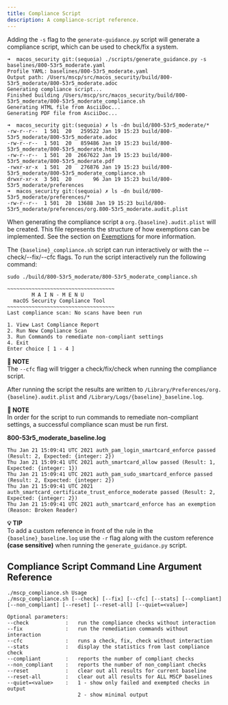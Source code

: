 ```yaml
---
title: Compliance Script
description: A compliance-script reference.
---
```


Adding the `-s` flag to the `generate-guidance.py` script will generate a compliance script, which can be used to check/fix a system.

```
➜  macos_security git:(sequoia) ./scripts/generate_guidance.py -s baselines/800-53r5_moderate.yaml
Profile YAML: baselines/800-53r5_moderate.yaml
Output path: /Users/mscp/src/macos_security/build/800-53r5_moderate/800-53r5_moderate.adoc
Generating compliance script...
Finished building /Users/mscp/src/macos_security/build/800-53r5_moderate/800-53r5_moderate_compliance.sh
Generating HTML file from AsciiDoc...
Generating PDF file from AsciiDoc...

➜  macos_security git:(sequoia) ✗ ls -dn build/800-53r5_moderate/*
-rw-r--r--  1 501  20   259522 Jan 19 15:23 build/800-53r5_moderate/800-53r5_moderate.adoc
-rw-r--r--  1 501  20   859486 Jan 19 15:23 build/800-53r5_moderate/800-53r5_moderate.html
-rw-r--r--  1 501  20  2667622 Jan 19 15:23 build/800-53r5_moderate/800-53r5_moderate.pdf
-rwxr-xr-x  1 501  20   276876 Jan 19 15:23 build/800-53r5_moderate/800-53r5_moderate_compliance.sh
drwxr-xr-x  3 501  20       96 Jan 19 15:23 build/800-53r5_moderate/preferences
➜  macos_security git:(sequoia) ✗ ls -dn build/800-53r5_moderate/preferences/*
-rw-r--r--  1 501  20  13688 Jan 19 15:23 build/800-53r5_moderate/preferences/org.800-53r5_moderate.audit.plist
```

When generating the compliance script a `org.{baseline}.audit.plist` will be created. This file represents the structure of how exemptions can be implemented. See the section on [Exemptions](https://github.com/usnistgov/macos_security/wiki/exemptions) for more information.

The `{baseline}_compliance.sh` script can run interactively or with the --check/--fix/--cfc flags. To run the script interactively run the following command:

```
sudo ./build/800-53r5_moderate/800-53r5_moderate_compliance.sh

~~~~~~~~~~~~~~~~~~~~~~~~~~~~~~~~~~~
        M A I N - M E N U
  macOS Security Compliance Tool
~~~~~~~~~~~~~~~~~~~~~~~~~~~~~~~~~~~
Last compliance scan: No scans have been run

1. View Last Compliance Report
2. Run New Compliance Scan
3. Run Commands to remediate non-compliant settings
4. Exit
Enter choice [ 1 - 4 ]
```

**📌 NOTE**\
The `--cfc` flag will trigger a check/fix/check when running the compliance script.

After running the script the results are written to `/Library/Preferences/org.{baseline}.audit.plist` and `/Library/Logs/{baseline}_baseline.log`.

**📌 NOTE**\
In order for the script to run commands to remediate non-compliant settings, a successful compliance scan must be run first.

**800-53r5_moderate_baseline.log**

```
Thu Jan 21 15:09:41 UTC 2021 auth_pam_login_smartcard_enforce passed (Result: 2, Expected: {integer: 2})
Thu Jan 21 15:09:41 UTC 2021 auth_smartcard_allow passed (Result: 1, Expected: {integer: 1})
Thu Jan 21 15:09:41 UTC 2021 auth_pam_sudo_smartcard_enforce passed (Result: 2, Expected: {integer: 2})
Thu Jan 21 15:09:41 UTC 2021 auth_smartcard_certificate_trust_enforce_moderate passed (Result: 2, Expected: {integer: 2})
Thu Jan 21 15:09:41 UTC 2021 auth_smartcard_enforce has an exemption (Reason: Broken Reader)
```

**💡 TIP**\
To add a custom reference in front of the rule in the `{baseline}_baseline.log` use the `-r` flag along with the custom reference **(case sensitive)** when running the `generate_guidance.py` script.

## Compliance Script Command Line Argument Reference

```
./mscp_compliance.sh Usage
./mscp_compliance.sh [--check] [--fix] [--cfc] [--stats] [--compliant] [--non_compliant] [--reset] [--reset-all] [--quiet=<value>]

Optional parameters:
--check            :   run the compliance checks without interaction
--fix              :   run the remediation commands without interaction
--cfc              :   runs a check, fix, check without interaction
--stats            :   display the statistics from last compliance check
--compliant        :   reports the number of compliant checks
--non_compliant    :   reports the number of non_compliant checks
--reset            :   clear out all results for current baseline
--reset-all        :   clear out all results for ALL MSCP baselines
--quiet=<value>    :   1 - show only failed and exempted checks in output
                       2 - show minimal output
```
